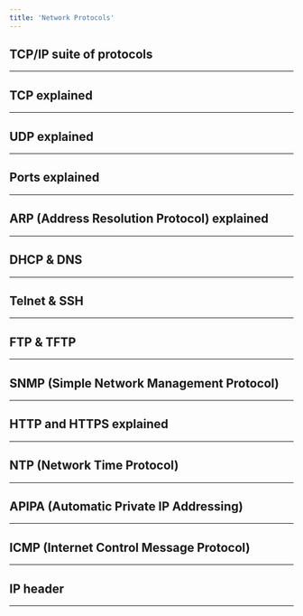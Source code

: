 ```yaml
---
title: 'Network Protocols'
---
```


## TCP/IP suite of protocols

---

## TCP explained

---

## UDP explained

---

## Ports explained

---

## ARP (Address Resolution Protocol) explained

---

## DHCP & DNS

---

## Telnet & SSH

---

## FTP & TFTP

---

## SNMP (Simple Network Management Protocol)

---

## HTTP and HTTPS explained

---

## NTP (Network Time Protocol)

---

## APIPA (Automatic Private IP Addressing)

---

## ICMP (Internet Control Message Protocol)

---

## IP header

---
